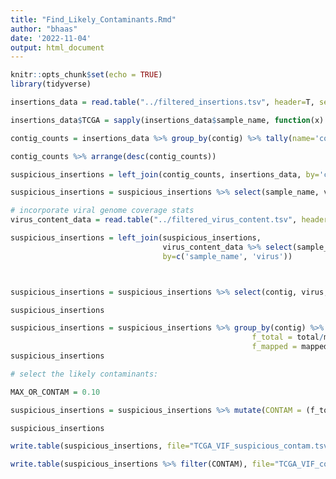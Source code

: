 ```yaml
---
title: "Find_Likely_Contaminants.Rmd"
author: "bhaas"
date: '2022-11-04'
output: html_document
---
```


```r
knitr::opts_chunk$set(echo = TRUE)
library(tidyverse)
```

```r

insertions_data = read.table("../filtered_insertions.tsv", header=T, sep="\t", stringsAsFactors = F)

insertions_data$TCGA = sapply(insertions_data$sample_name, function(x) { str_split(x, "-")[[1]][1]})

```


```r
contig_counts = insertions_data %>% group_by(contig) %>% tally(name='contig_counts') %>% filter(contig_counts > 1) 

contig_counts %>% arrange(desc(contig_counts))
```

```r

suspicious_insertions = left_join(contig_counts, insertions_data, by='contig')

suspicious_insertions = suspicious_insertions %>% select(sample_name, virus, contig, contig_counts, total) %>% arrange(desc(contig_counts), contig, desc(total))

# incorporate viral genome coverage stats
virus_content_data = read.table("../filtered_virus_content.tsv", header=T, sep="\t", stringsAsFactors = F)

suspicious_insertions = left_join(suspicious_insertions, 
                                  virus_content_data %>% select(sample_name, virus, mapped, n_bases_covered, frac_covered), 
                                  by=c('sample_name', 'virus'))



suspicious_insertions = suspicious_insertions %>% select(contig, virus, sample_name, contig_counts, total, mapped, frac_covered)

suspicious_insertions

```

```r

suspicious_insertions = suspicious_insertions %>% group_by(contig) %>% mutate(max_total = max(total), max_mapped = max(mapped),
                                                      f_total = total/max_total,
                                                      f_mapped = mapped/max_mapped)
suspicious_insertions
```




```r
# select the likely contaminants:

MAX_OR_CONTAM = 0.10

suspicious_insertions = suspicious_insertions %>% mutate(CONTAM = (f_total < MAX_OR_CONTAM & f_mapped < MAX_OR_CONTAM) )

suspicious_insertions
```


```r

write.table(suspicious_insertions, file="TCGA_VIF_suspicious_contam.tsv", quote=F, sep="\t", row.names = F)

write.table(suspicious_insertions %>% filter(CONTAM), file="TCGA_VIF_contaminants_only.tsv", quote=F, sep="\t", row.names=F )
```



